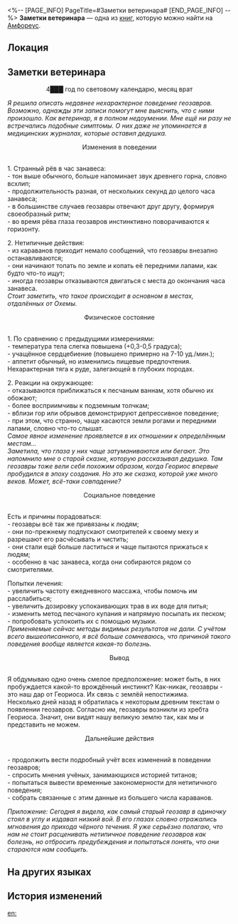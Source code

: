 <%-- [PAGE_INFO]
PageTitle=#Заметки ветеринара#
[END_PAGE_INFO] --%>
{{Дополнить}}
{{Книга Инфобокс
|id           = 446
|partIds      = 190748
|Название     = 
|Изображение  = Предмет Книга Амфореус 1.png
|Мир          = Амфореус
|Томов        = 1
|Автор        = <!--нужно добавить-->
|Описание     = Драгоценные заметки ветеринара Лукреции, где тщательно записано все, что она знает об уходе за геозаврами.
|Том1         = {{tx}}
|Источник1    = {{tx|Отсутствует источник}}
|Персонажи    = 
|Фракции      = 
}}
'''Заметки ветеринара''' — одна из [[Книги|книг]], которую можно найти на [[Амфореус]].

==Локация==
{{Отметка карты|<!--название карты-->|<!--id отметки-->}}

==Заметки ветеринара==
<div align="center">4███ год по световому календарю, месяц врат</div>

''Я решила описать недавнее нехарактерное поведение геозавров. Возможно, однажды эти записи помогут мне выяснить, что с ними произошло. Как ветеринар, я в полном недоумении. Мне ещё ни разу не встречались подобные симптомы. О них даже не упоминается в медицинских журналах, которые оставил дедушка.''

<div align="center">Изменения в поведении</div><br />1. Странный рёв в час занавеса:<br />
- тон выше обычного, больше напоминает звук древнего горна, словно всхлип;<br />
- продолжительность разная, от нескольких секунд до целого часа занавеса;<br />
- в большинстве случаев геозавры отвечают друг другу, формируя своеобразный ритм;<br />
- во время рёва глаза геозавров инстинктивно поворачиваются к горизонту.

2. Нетипичные действия:<br />
- из караванов приходит немало сообщений, что геозавры внезапно останавливаются;<br />
- они начинают топать по земле и копать её передними лапами, как будто что-то ищут;<br />
- иногда геозавры отказываются двигаться с места до окончания часа занавеса.<br />
''Стоит заметить, что такое происходит в основном в местах, отдалённых от Охемы.''

<div align="center">Физическое состояние</div><br />1. По сравнению с предыдущими измерениями:<br />
- температура тела слегка повышена (+0,3-0,5 градуса);<br />
- учащённое сердцебиение (повышено примерно на 7-10 уд./мин.);<br />
- аппетит обычный, но изменились пищевые предпочтения. Нехарактерная тяга к руде, залегающей в глубоких породах.

2. Реакции на окружающее:<br />
- отказываются приближаться к песчаным ваннам, хотя обычно их обожают;<br />
- более восприимчивы к подземным толчкам;<br />
- вблизи гор или обрывов демонстрируют депрессивное поведение;<br />
- при этом, что странно, чаще касаются земли рогами и передними лапами, словно что-то слышат.<br />
''Самое явное изменение проявляется в их отношении к определённым местам...''<br />
''Заметила, что глаза у них чаще затуманиваются или бегают. Это напомнило мне о старой сказке, которую рассказывал дедушка. Там геозавры тоже вели себя похожим образом, когда Геориос впервые пробудился в эпоху создания. Но это же сказка, которой уже много веков. Может, всё-таки совпадение?''

<div align="center">Социальное поведение</div><br />Есть и причины порадоваться:<br />
- геозавры всё так же привязаны к людям;<br />
- они по-прежнему подпускают смотрителей к своему меху и разрешают его расчёсывать и чистить;<br />
- они стали ещё больше ластиться и чаще пытаются прижаться к людям;<br />
- особенно в час занавеса, когда они собираются рядом со смотрителями.

Попытки лечения:<br />
- увеличить частоту ежедневного массажа, чтобы помочь им расслабиться;<br />
- увеличить дозировку успокаивающих трав в их воде для питья;<br />
- изменить метод песчаного купания и напрямую посыпать их песком;<br />
- попробовать успокоить их с помощью музыки.<br />
''Применяемые сейчас методы видимых результатов не дали. С учётом всего вышеописанного, я всё больше сомневаюсь, что причиной такого поведения вообще является какая-то болезнь.''

<div align="center">Вывод</div><br />Я обдумываю одно очень смелое предположение: может быть, в них пробуждается какой-то врождённый инстинкт? Как-никак, геозавры - это наш дар от Геориоса. Их связь с землёй непостижима.<br />
Несколько дней назад я обратилась к некоторым древним текстам о появлении геозавров. Согласно им, геозавры возникли из хребта Геориоса. Значит, они видят нашу великую землю так, как мы и представить не можем.

<div align="center">Дальнейшие действия</div><br />- продолжить вести подробный учёт всех изменений в поведении геозавров;<br />
- спросить мнения учёных, занимающихся историей титанов;<br />
- попытаться вывести временные закономерности для нетипичного поведения;<br />
- собрать связанные с этим данные из большего числа караванов.

''Приложение: Сегодня я видела, как самый старый геозавр в одиночку стоял в углу и издавал низкий вой. В его глазах словно отражались мгновения до прихода чёрного течения. Я уже серьёзно полагаю, что нам не стоит расценивать нетипичное поведение геозавров как болезнь, но отбросить предубеждения и попытаться понять, что они стараются нам сообщить.''

==На других языках==
{{На других языках
|en   = Vet's Handwritten Notes
|zhs  = 兽医手札
|zht  = 獸醫手札
|ja   = 獣医の観察日誌
|ko   = 수의사의 수첩
|es   = Notas escritas a mano de la veterinaria
|fr   = Notes manuscrites de vétérinaire
|ru   = Заметки ветеринара
|th   = สมุดบันทึกของสัตวแพทย์
|vi   = Nhật Ký Bác Sĩ Thú Y
|de   = Handschriftliche Notizen der Tierärztin
|id   = Buku Catatan Dokter Hewan
|pt   = Manuscritos da Veterinária
}}

==История изменений==
{{История изменений|3.5}}

[[en:]]
